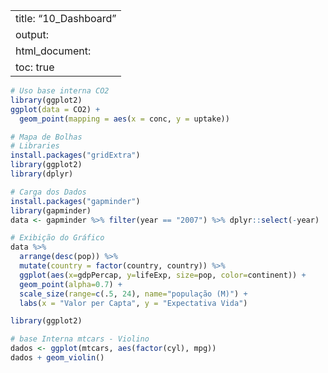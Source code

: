 
---
title: "10_Dashboard"
output:
  html_document:
    toc: true
---


```r
# Uso base interna CO2
library(ggplot2)
ggplot(data = CO2) + 
  geom_point(mapping = aes(x = conc, y = uptake))
```


```r
# Mapa de Bolhas
# Libraries
install.packages("gridExtra")
library(ggplot2)
library(dplyr)

# Carga dos Dados
install.packages("gapminder")
library(gapminder)
data <- gapminder %>% filter(year == "2007") %>% dplyr::select(-year)

# Exibição do Gráfico
data %>%
  arrange(desc(pop)) %>%
  mutate(country = factor(country, country)) %>%
  ggplot(aes(x=gdpPercap, y=lifeExp, size=pop, color=continent)) +
  geom_point(alpha=0.7) +
  scale_size(range=c(.5, 24), name="população (M)") +
  labs(x = "Valor per Capta", y = "Expectativa Vida")
```


```r
library(ggplot2)

# base Interna mtcars - Violino
dados <- ggplot(mtcars, aes(factor(cyl), mpg))
dados + geom_violin()
```

